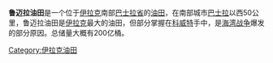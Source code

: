 '''鲁迈拉油田'''是一个位于[[伊拉克|伊拉克]]南部[[巴士拉省|巴士拉省]]的[[油田|油田]]，在南部城市[[巴士拉|巴士拉]]以西50公里，鲁迈拉油田是[[伊拉克|伊拉克]]最大的油田，但部分掌握在[[科威特|科威特]]手中，是[[海湾战争|海湾战争]]爆发的部分原因。总储量大概有200亿桶。

{{China National Petroleum Corporation}}

[[Category:伊拉克油田|Category:伊拉克油田]]